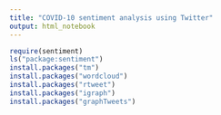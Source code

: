 ```yaml
---
title: "COVID-10 sentiment analysis using Twitter"
output: html_notebook
---
```



```r
require(sentiment)
ls("package:sentiment")
install.packages("tm")
install.packages("wordcloud")
install.packages("rtweet")
install.packages("igraph")
install.packages("graphTweets")

```




```r

```









